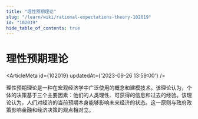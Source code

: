 ```yaml
---
title: "理性预期理论"
slug: "/learn/wiki/rational-expectations-theory-102019"
id: "102019"
hide_table_of_contents: true
---
```



# 理性预期理论

<ArticleMeta id={102019} updatedAt={'2023-09-26 13:59:00'} />
<div className='border-solid border-b border-t-0 my-4 border-[var(--ifm-color-gray-300)]' />

理性预期理论是一种在宏观经济学中广泛使用的概念和建模技术。该理论认为，个体的决策基于三个主要因素：他们的人类理性、可获得的信息和过去的经验。该理论认为，人们对经济的当前预期本身能够影响未来经济的状态。这一原则与政府政策影响金融和经济决策的观点相对立。
